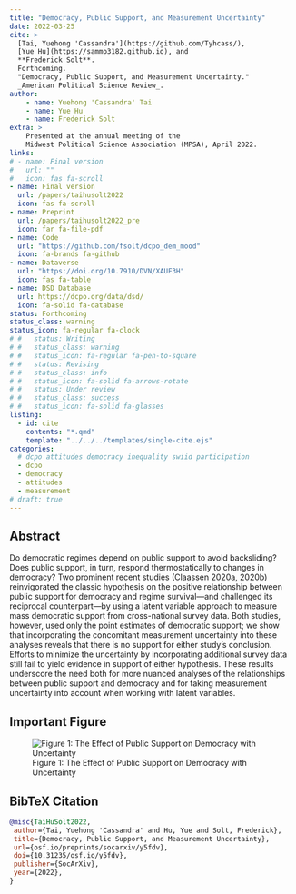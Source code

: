 ```yaml
---
title: "Democracy, Public Support, and Measurement Uncertainty"
date: 2022-03-25
cite: >
  [Tai, Yuehong 'Cassandra'](https://github.com/Tyhcass/),
  [Yue Hu](https://sammo3182.github.io), and
  **Frederick Solt**. 
  Forthcoming.
  "Democracy, Public Support, and Measurement Uncertainty." 
  _American Political Science Review_.
author:
    - name: Yuehong 'Cassandra' Tai
    - name: Yue Hu
    - name: Frederick Solt
extra: >
    Presented at the annual meeting of the 
    Midwest Political Science Association (MPSA), April 2022.
links:
# - name: Final version
#   url: ""
#   icon: fas fa-scroll
- name: Final version
  url: /papers/taihusolt2022
  icon: fas fa-scroll
- name: Preprint
  url: /papers/taihusolt2022_pre
  icon: far fa-file-pdf
- name: Code
  url: "https://github.com/fsolt/dcpo_dem_mood"
  icon: fa-brands fa-github
- name: Dataverse
  url: "https://doi.org/10.7910/DVN/XAUF3H"
  icon: fas fa-table
- name: DSD Database
  url: https://dcpo.org/data/dsd/
  icon: fa-solid fa-database
status: Forthcoming
status_class: warning
status_icon: fa-regular fa-clock
# #   status: Writing
# #   status_class: warning
# #   status_icon: fa-regular fa-pen-to-square
# #   status: Revising
# #   status_class: info
# #   status_icon: fa-solid fa-arrows-rotate
# #   status: Under review
# #   status_class: success
# #   status_icon: fa-solid fa-glasses
listing:
  - id: cite
    contents: "*.qmd"
    template: "../../../templates/single-cite.ejs"
categories:
  # dcpo attitudes democracy inequality swiid participation
  - dcpo
  - democracy
  - attitudes
  - measurement
# draft: true
---
```


:::{#cite}
:::


## Abstract

Do democratic regimes depend on public support to avoid backsliding? Does public support, in turn, respond thermostatically to changes in democracy? Two prominent recent studies (Claassen 2020a, 2020b) reinvigorated the classic hypothesis on the positive relationship between public support for democracy and regime survival---and challenged its reciprocal counterpart---by using a latent variable approach to measure mass democratic support from cross-national survey data. Both studies, however, used only the point estimates of democratic support; we show that incorporating the concomitant measurement uncertainty into these analyses reveals that there is no support for either study's conclusion. Efforts to minimize the uncertainty by incorporating additional survey data still fail to yield evidence in support of either hypothesis. These results underscore the need both for more nuanced analyses of the relationships between public support and democracy and for taking measurement uncertainty into account when working with latent variables.

## Important Figure

![Figure 1: The Effect of Public Support on Democracy with Uncertainty](dem_support_fig1.png){.preview-image}


## BibTeX Citation

```bibtex
@misc{TaiHuSolt2022,
 author={Tai, Yuehong 'Cassandra' and Hu, Yue and Solt, Frederick},
 title={Democracy, Public Support, and Measurement Uncertainty},
 url={osf.io/preprints/socarxiv/y5fdv},
 doi={10.31235/osf.io/y5fdv},
 publisher={SocArXiv},
 year={2022},
}
```
